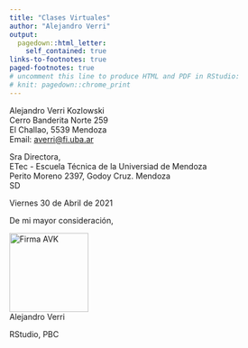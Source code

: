 ```yaml
---
title: "Clases Virtuales"
author: "Alejandro Verri"
output:
  pagedown::html_letter:
    self_contained: true
links-to-footnotes: true
paged-footnotes: true
# uncomment this line to produce HTML and PDF in RStudio:
# knit: pagedown::chrome_print
---
```


::: {.from}
Alejandro Verri Kozlowski\
Cerro Banderita Norte 259\
El Challao, 5539 Mendoza\
Email: [averri\@fi.uba.ar](mailto:averri@fi.uba.ar){.email}
:::

Sra Directora,\
ETec - Escuela Técnica de la Universiad de Mendoza\
Perito Moreno 2397, Godoy Cruz. Mendoza\
SD

::: {.date}
Viernes 30 de Abril de 2021
:::

De mi mayor consideración,

![Firma AVK](https://github.com/averriK/PhD/blob/macOS/Notas/signature.png?raw=true){width="140"}\
Alejandro Verri

RStudio, PBC
